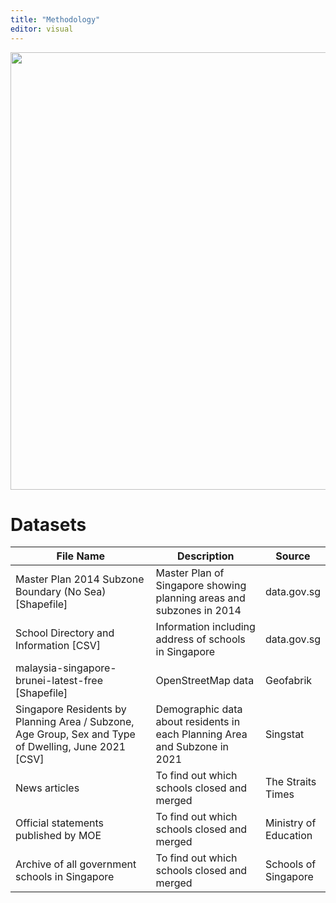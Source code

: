 ```yaml
---
title: "Methodology"
editor: visual
---
```


![](images/methodology.drawio-01.png){fig-alt="Flow Chart of Methdology" fig-align="center" width="700"}

# Datasets

| File Name                                                                                              | Description                                                                | Source                |
|--------------------------------------------------------------------------------------------------------|----------------------------------------------------------------------------|-----------------------|
| Master Plan 2014 Subzone Boundary (No Sea) \[Shapefile\]                                               | Master Plan of Singapore showing planning areas and subzones in 2014       | data.gov.sg           |
| School Directory and Information \[CSV\]                                                               | Information including address of schools in Singapore                      | data.gov.sg           |
| malaysia-singapore-brunei-latest-free \[Shapefile\]                                                    | OpenStreetMap data                                                         | Geofabrik             |
| Singapore Residents by Planning Area / Subzone, Age Group, Sex and Type of Dwelling, June 2021 \[CSV\] | Demographic data about residents in each Planning Area and Subzone in 2021 | Singstat              |
| News articles                                                                                          | To find out which schools closed and merged                                | The Straits Times     |
| Official statements published by MOE                                                                   | To find out which schools closed and merged                                | Ministry of Education |
| Archive of all government schools in Singapore                                                         | To find out which schools closed and merged                                | Schools of Singapore  |

